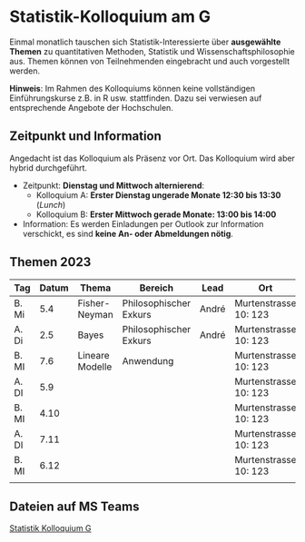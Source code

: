 # Statistik-Kolloquium am G


Einmal monatlich tauschen sich Statistik-Interessierte über **ausgewählte Themen** zu quantitativen Methoden, Statistik und Wissenschaftsphilosophie aus. Themen können von Teilnehmenden eingebracht und auch vorgestellt werden. <!-- Die Art der Vorstellung ist frei. (Info dann per mail an [andre.meichtry@bfh.ch](mailto:andre.meichtry@bfh.ch)).  -->

**Hinweis**: Im Rahmen des Kolloquiums können keine vollständigen Einführungskurse z.B. in R usw. stattfinden. Dazu sei verwiesen auf entsprechende Angebote der Hochschulen.





## Zeitpunkt und Information
Angedacht ist das Kolloquium als Präsenz vor Ort. Das Kolloquium wird aber hybrid durchgeführt. 


 * Zeitpunkt: **Dienstag und Mittwoch alternierend**:
   * Kolloquium A: **Erster Dienstag ungerade Monate 12:30 bis 13:30** (*Lunch*)
   * Kolloquium B: **Erster Mittwoch gerade Monate: 13:00 bis 14:00** 
 

* Information: Es werden Einladungen per Outlook zur Information verschickt, es sind **keine An- oder Abmeldungen nötig**. 


## Themen 2023


| Tag   | Datum | Thema           | Bereich                | Lead  | Ort                   |
|-------|-------|-----------------|------------------------|-------|-----------------------|
| B. Mi | 5.4   | Fisher-Neyman   | Philosophischer Exkurs | André | Murtenstrasse 10: 123 |
| A. Di | 2.5   | Bayes           | Philosophischer Exkurs | André | Murtenstrasse 10: 123 |
| B. MI | 7.6   | Lineare Modelle | Anwendung              |       | Murtenstrasse 10: 123 |
| A. DI | 5.9   |                 |                        |       | Murtenstrasse 10: 123 |
| B. MI | 4.10  |                 |                        |       | Murtenstrasse 10: 123 |
| A. DI | 7.11  |                 |                        |       | Murtenstrasse 10: 123 |
| B. MI | 6.12  |                 |                        |       | Murtenstrasse 10: 123 |
|       |       |                 |                        |       |                       |


## Dateien auf MS Teams

[Statistik Kolloquium G](https://bernerfachhochschule.sharepoint.com/:f:/s/g-statistikkolloquiumg/Eohfj9Zbc8RAoAAvGe3iUA8BBNpgKJotThBHzOHAIcTinw?e=rOe8K3)

